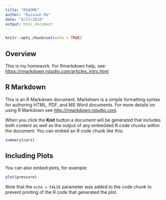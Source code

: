 ```yaml
---
title: "README"
author: "Ruixuan Ma"
date: "8/27/2018"
output: html_document
---
```


```r
knitr::opts_chunk$set(echo = TRUE)
```

## Overview
This is my homework. For Rmarkdown help, see: <https://rmarkdown.rstudio.com/articles_intro.html>



## R Markdown

This is an R Markdown document. Markdown is a simple formatting syntax for authoring HTML, PDF, and MS Word documents. For more details on using R Markdown see <http://rmarkdown.rstudio.com>.

When you click the **Knit** button a document will be generated that includes both content as well as the output of any embedded R code chunks within the document. You can embed an R code chunk like this:

```r
summary(cars)
```

## Including Plots

You can also embed plots, for example:

```r
plot(pressure)
```

Note that the `echo = FALSE` parameter was added to the code chunk to prevent printing of the R code that generated the plot.
